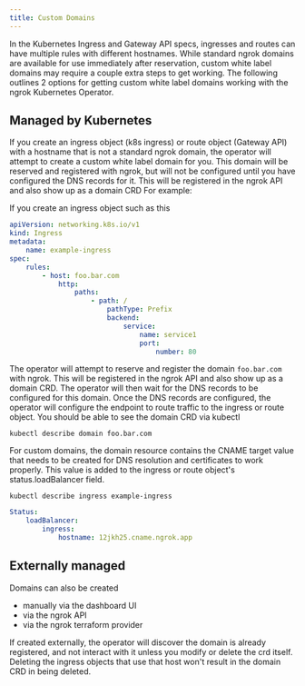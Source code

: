 ```yaml
---
title: Custom Domains
---
```


In the Kubernetes Ingress and Gateway API specs, ingresses and routes can have multiple rules with different hostnames. While standard ngrok domains are available for use immediately after reservation, custom white label domains may require a couple extra steps to get working. The following outlines 2 options for getting custom white label domains working with the ngrok Kubernetes Operator.

## Managed by Kubernetes

If you create an ingress object (k8s ingress) or route object (Gateway API) with a hostname that is not a standard ngrok domain, the operator will attempt to create a custom white label domain for you. This domain will be reserved and registered with ngrok, but will not be configured until you have configured the DNS records for it. This will be registered in the ngrok API and also show up as a domain CRD For example:

If you create an ingress object such as this

```yaml
apiVersion: networking.k8s.io/v1
kind: Ingress
metadata:
	name: example-ingress
spec:
	rules:
		- host: foo.bar.com
			http:
				paths:
					- path: /
						pathType: Prefix
						backend:
							service:
								name: service1
								port:
									number: 80
```

The operator will attempt to reserve and register the domain `foo.bar.com` with ngrok. This will be registered in the ngrok API and also show up as a domain CRD. The operator will then wait for the DNS records to be configured for this domain. Once the DNS records are configured, the operator will configure the endpoint to route traffic to the ingress or route object.
You should be able to see the domain CRD via kubectl

`kubectl describe domain foo.bar.com`

For custom domains, the domain resource contains the CNAME target value that needs to be created for DNS resolution and certificates to work properly. This value is added to the ingress or route object's status.loadBalancer field.

`kubectl describe ingress example-ingress`

```yaml
Status:
	loadBalancer:
		ingress:
			hostname: 12jkh25.cname.ngrok.app
```

## Externally managed

Domains can also be created

- manually via the dashboard UI
- via the ngrok API
- via the ngrok terraform provider

If created externally, the operator will discover the domain is already registered, and not interact with it unless you modify or delete the crd itself. Deleting the ingress objects that use that host won't result in the domain CRD in being deleted.
